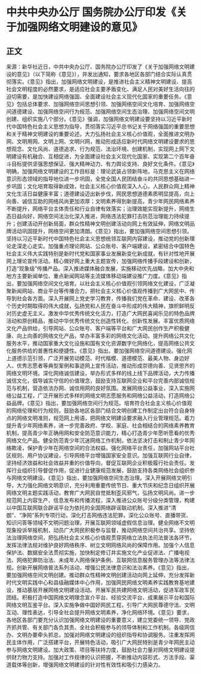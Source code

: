 # 中共中央办公厅 国务院办公厅印发《关于加强网络文明建设的意见》
## 正文
 来源：新华社近日，中共中央办公厅、国务院办公厅印发了《关于加强网络文明建设的意见》（以下简称《意见》），并发出通知，要求各地区各部门结合实际认真贯彻落实。《意见》指出，加强网络文明建设，是推进社会主义精神文明建设、提高社会文明程度的必然要求，是适应社会主要矛盾变化、满足人民对美好生活向往的迫切需要，是加快建设网络强国、全面建设社会主义现代化国家的重要任务。《意见》包括总体要求、加强网络空间思想引领、加强网络空间文化培育、加强网络空间道德建设、加强网络空间行为规范、加强网络空间生态治理、加强网络空间文明创建、组织实施八个部分。《意见》强调，加强网络文明建设要坚持以习近平新时代中国特色社会主义思想为指导，贯彻落实习近平总书记关于网络强国的重要思想和关于精神文明建设的重要论述，大力弘扬社会主义核心价值观，全面推进文明办网、文明用网、文明上网、文明兴网，推动形成适应新时代网络文明建设要求的思想观念、文化风尚、道德追求、行为规范、法治环境、创建机制，实现网上网下文明建设有机融合、互相促进，为全面建设社会主义现代化国家、实现第二个百年奋斗目标提供坚强思想保证、强大精神动力、有力舆论支持、良好文化条件。《意见》明确，加强网络文明建设的工作目标是：理论武装占领新阵地，马克思主义在网络意识形态领域的指导地位进一步巩固，全党全国人民团结奋斗的共同思想基础进一步巩固；文化培育取得新成效，社会主义核心价值观深入人心，人民群众网上精神文化生活日益健康丰富；道德建设迈出新步伐，网民思想道德素质明显提高，向上向善、诚信互助的网络风尚更加浓厚；文明素养得到新提高，青少年网民网络素养不断提升，网络平台主体责任和行业自律有效落实；治理效能实现新提升，网络生态日益向好，网络空间法治化深入推进，网络违法犯罪打击防范治理能力持续提升；创建活动开创新局面，群众性精神文明创建活动向网上有效延伸，网络文明品牌活动巩固提升，网络空间更加清朗。《意见》指出，要加强网络空间思想引领。坚持以习近平新时代中国特色社会主义思想统领互联网内容建设，推动党的创新理论走深走心走实。加强重点理论网站、公众账号、客户端建设，紧密结合中国特色社会主义伟大实践特别是新时代党和国家事业发展新变化新成就，有针对性地开展网上理论宣传活动。精心做好网上重大主题宣传，加强网络传播手段建设和创新，打造“现象级”传播产品。深入推进媒体融合发展，实施移动优先战略，加大中央和地方主要新闻单位、重点新闻网站等主流媒体移动端建设推广力度。《意见》指出，要加强网络空间文化培育。以社会主义核心价值观引领网络文化建设，广泛凝聚新闻网站、商业平台等传播合力，把社会主义核心价值观传播到广大网民中、传导到社会各方面。深入开展网上党史学习教育，传播我们党在革命、建设、改革各个历史时期取得的伟大成就，弘扬党和人民在奋斗中形成的伟大精神，旗帜鲜明反对历史虚无主义。激发中华优秀传统文化活力，打造广大网民喜闻乐见的特色品牌活动和原创精品，推动中华优秀传统文化创造性转化、创新性发展。丰富优质网络文化产品供给，引导网站、公众账号、客户端等平台和广大网民创作生产积极健康、向上向善的网络文化产品，举办丰富多彩的网络文化活动。提升网络公共文化服务水平，推动国家重大文化设施和国有文化资源数字化网络化，提高网络公共文化服务供给的普惠性和便捷性。《意见》指出，要加强网络空间道德建设。强化网上道德示范引领，广泛开展劳动模范、时代楷模、道德模范、最美人物、身边好人、优秀志愿者等典型案例和事迹网上宣传活动，推动形成崇德向善、见贤思齐的网络文明环境。深化网络诚信建设，举办形式多样的线上线下品牌活动，大力传播诚信文化，倡导诚实守信的价值理念，鼓励支持互联网企业和平台完善内部诚信规范与机制，营造依法办网、诚信用网的良好氛围。发展网络公益事业，深入实施网络公益工程，广泛开展形式多样的网络文明志愿服务和网络公益活动，打造网络公益品牌。《意见》指出，要加强网络空间行为规范。培育符合社会主义核心价值观的网络伦理和行为规则，鼓励各地区各部门结合文明创建工作制定出台符合自身特点的网络文明准则，规范网上用语，把网络文明建设要求融入行业管理规范。着力提升青少年网络素养，进一步完善政府、学校、家庭、社会相结合的网络素养教育机制，提高青少年正确用网和安全防范意识能力，精心打造青少年愿听愿看的优秀网络文化产品。健全防范青少年沉迷网络工作机制，依法坚决打击和制止青少年网络欺凌，保护青少年在网络空间的合法权益。强化网络平台责任，加强网站平台社区规则、用户协议建设，引导网络平台增强国家安全意识。加强互联网行业自律，坚持经济效益和社会效益并重的价值导向，督促互联网企业积极履行社会责任。发挥行业组织引导督促作用，促进行业健康规范发展，鼓励支持各类网络社会组织参与网络文明建设。《意见》指出，要加强网络空间生态治理。深入开展网络文明引导，大力强化网络文明意识，充分利用重要传统节日、重大节庆和纪念日组织开展网络文明主题实践活动，教育广大网民自觉抵制歪风邪气，弘扬文明风尚。进一步规范网上内容生产、信息发布和传播流程，深入推进公众账号分级分类管理，构建以中国互联网联合辟谣平台为依托的全国网络辟谣联动机制。深入推进“清朗”、“净网”系列专项行动，深化打击网络违法犯罪，深化公众账号、直播带货、知识问答等领域不文明问题治理，开展互联网领域虚假信息治理。健全网络不文明现象投诉举报机制，动员广大网民积极参与监督，推动网络空间共治共享。坚持依法治理网络空间，把弘扬社会主义核心价值观贯穿网络立法执法司法普法各环节，发挥法律法规对维护良好网络秩序、树立文明网络风尚的保障作用。加强个人信息保护法、数据安全法贯彻实施，加快制定修订并实施文化产业促进法、广播电视法、网络犯罪防治法、未成年人网络保护条例、互联网信息服务管理办法等法律法规。创新开展网络普法系列活动，增强公民法律意识和法治素养。《意见》指出，要加强网络空间文明创建。推动群众性精神文明创建活动向网上延伸，充分发挥新时代文明实践中心和县级融媒体中心作用，加强网民网络文明素养实践教育基地建设，推动基层开展网络文明建设活动。开展军民共建网络文明活动，促进军政军民团结。积极打造中国网络文明理念宣介平台、经验交流平台、成果展示平台和国际网络文明互鉴平台。深入实施争做中国好网民工程，引导广大网民尊德守法、文明互动、理性表达，引导全社会提升网络文明素养，净化网络环境。《意见》要求，各地区各部门要充分认识加强网络文明建设的重要意义，建立党委统一领导、党政齐抓共管、有关部门各负其责、全社会积极参与的领导体制和工作机制。各级网信办、文明办要牵头抓总，加强对网络文明建设的组织指导和协调服务。注重发挥网民主体作用，广泛搭建平台，开展特色活动，吸引广大网民特别是青少年网民主动参与网络文明建设。加大政策、项目等扶持力度，鼓励社会力量对网络文明建设提供财力物力支持。加强对工作规律的认识把握，不断推动内容形式、方法手段、渠道载体等创新，增强网络文明建设的针对性有效性和吸引力感染力。